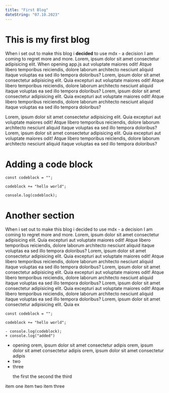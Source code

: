 ```yaml
---
title: "First Blog"
dateString: "07.10.2023"
---
```


# This is my first blog

When i set out to make this blog i **decided** to use mdx - a decision I am coming to regret more and more.
Lorem, ipsum dolor sit amet consectetur adipisicing elit. When opening <Tag>app.js</Tag> aut voluptate maiores odit! Atque libero temporibus reiciendis, dolore laborum architecto nesciunt aliquid itaque voluptas ea sed illo tempora doloribus? Lorem, ipsum dolor sit amet consectetur adipisicing elit. Quia excepturi aut voluptate maiores odit! Atque libero temporibus reiciendis, dolore laborum architecto nesciunt aliquid itaque voluptas ea sed illo tempora doloribus? Lorem, ipsum dolor sit amet consectetur adipisicing elit. Quia excepturi aut voluptate maiores odit! Atque libero temporibus reiciendis, dolore laborum architecto nesciunt aliquid itaque voluptas ea sed illo tempora doloribus?

Lorem, ipsum dolor sit <Tag>amet</Tag> consectetur adipisicing elit. Quia excepturi aut voluptate maiores odit!
Atque libero temporibus reiciendis, dolore laborum architecto nesciunt aliquid itaque voluptas ea sed illo
tempora doloribus? Lorem, ipsum dolor sit amet consectetur adipisicing elit. Quia excepturi aut voluptate
maiores odit! Atque libero temporibus reiciendis, dolore laborum architecto nesciunt aliquid itaque voluptas
ea sed illo tempora doloribus?

# Adding a code block

```js:JSX {4-6} showlinenumbers
const codeblock = "";

codeblock += "hello world";

console.log(codeblock);
```

# Another section

When i set out to make this blog i decided to use mdx - a decision I am coming to regret more and more.
Lorem, ipsum dolor sit amet consectetur adipisicing elit. Quia excepturi aut voluptate maiores odit! Atque libero temporibus reiciendis, dolore laborum architecto nesciunt aliquid itaque voluptas ea sed illo tempora doloribus? Lorem, ipsum dolor sit amet consectetur adipisicing elit. Quia excepturi aut voluptate maiores odit! Atque libero temporibus reiciendis, dolore laborum architecto nesciunt aliquid itaque voluptas ea sed illo tempora doloribus? Lorem, ipsum dolor sit amet consectetur adipisicing elit. Quia excepturi aut voluptate maiores odit! Atque libero temporibus reiciendis, dolore laborum architecto nesciunt aliquid itaque voluptas ea sed illo tempora doloribus?
Lorem, ipsum dolor sit amet consectetur adipisicing elit. Quia excepturi aut voluptate maiores odit! Atque libero temporibus reiciendis, dolore laborum architecto nesciunt aliquid itaque voluptas ea sed illo tempora doloribus?
Lorem, ipsum dolor sit amet consectetur adipisicing elit. Quia ex

```diff:JSX showlinenumbers
const codeblock = "";

codeblock += "hello world";

- console.log(codeblock);
+ console.log("added")
```

- opening orem, ipsum dolor sit amet consectetur adipis orem, ipsum dolor sit amet consectetur adipis orem, ipsum dolor sit amet consectetur adipis
- two
- three

<OL>
  <Item>the first </Item>
  <Item>the second </Item>
  <Item>the third </Item>
</OL>

<List>
  <ListItem>item one</ListItem>
  <ListItem>item two</ListItem>
  <ListItem>item three</ListItem>
</List>
